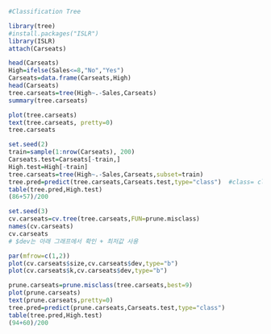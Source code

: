 ```r
#Classification Tree

library(tree)
#install.packages("ISLR")
library(ISLR)
attach(Carseats)
```

```r
head(Carseats)
High=ifelse(Sales<=8,"No","Yes")
Carseats=data.frame(Carseats,High)
head(Carseats)
tree.carseats=tree(High~.-Sales,Carseats)
summary(tree.carseats)

plot(tree.carseats)
text(tree.carseats, pretty=0)
tree.carseats
```
```r
set.seed(2)
train=sample(1:nrow(Carseats), 200)
Carseats.test=Carseats[-train,]
High.test=High[-train]
tree.carseats=tree(High~.-Sales,Carseats,subset=train)
tree.pred=predict(tree.carseats,Carseats.test,type="class")  #class= classification
table(tree.pred,High.test)
(86+57)/200
```

```r
set.seed(3)
cv.carseats=cv.tree(tree.carseats,FUN=prune.misclass)
names(cv.carseats)
cv.carseats
# $dev는 아래 그래프에서 확인 + 최저값 사용

par(mfrow=c(1,2))
plot(cv.carseats$size,cv.carseats$dev,type="b")
plot(cv.carseats$k,cv.carseats$dev,type="b")
```

```r
prune.carseats=prune.misclass(tree.carseats,best=9)
plot(prune.carseats)
text(prune.carseats,pretty=0)
tree.pred=predict(prune.carseats,Carseats.test,type="class")
table(tree.pred,High.test)
(94+60)/200
```
